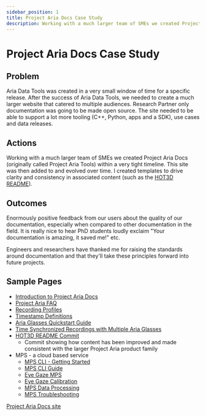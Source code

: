 ```yaml
---
sidebar_position: 1
title: Project Aria Docs Case Study
description: Working with a much larger team of SMEs we created Project Aria Docs (originally called Project Aria Tools) within a very tight timeline.
---
```


# Project Aria Docs Case Study

## Problem
Aria Data Tools was created in a very small window of time for a specific release. After the success of Aria Data Tools, we needed to create a much larger website that catered to multiple audiences. Research Partner only documentation was going to be made open source. The site needed to be able to support a lot more tooling (C++, Python, apps and a SDK), use cases and data releases.

## Actions
Working with a much larger team of SMEs we created Project Aria Docs (originally called Project Aria Tools) within a very tight timeline. This site was then added to and evolved over time. I created templates to drive clarity and consistency in associated content (such as the [HOT3D README](https://github.com/facebookresearch/hot3d/commit/a23c9dc4aa1e0679a5089af376e7cbd32434c2f5)).

## Outcomes
Enormously positive feedback from our users about the quality of our documentation, especially when compared to other documentation in the field. It is really nice to hear PhD students loudly exclaim "Your documentation is amazing, it saved me!" etc.

Engineers and researchers have thanked me for raising the standards around documentation and that they'll take these principles forward into future projects.

## Sample Pages

* [Introduction to Project Aria Docs](/aria_docs/intro.md)
* [Project Aria FAQ](/aria_docs/faq.mdx)
* [Recording Profiles](/aria_docs/recording_profiles.mdx)
* [Timestamp Definitions](/aria_docs/timestamps_in_aria_vrs.mdx)
* [Aria Glasses Quickstart Guide](/aria_docs/ARK_quickstart.mdx)
* [Time Synchronized Recordings with Multiple Aria Glasses](/aria_docs/ticsync.mdx)
* [HOT3D README Commit](https://github.com/facebookresearch/hot3d/commit/a23c9dc4aa1e0679a5089af376e7cbd32434c2f5)
    * Commit showing how content has been improved and made consistent with the larger Project Aria product family
* MPS - a cloud based service
    * [MPS CLI - Getting Started](/aria_docs/mps/mps_cli_getting_started.mdx)
    * [MPS CLI Guide](/aria_docs/mps/mps_cli_guide.mdx)
    * [Eye Gaze MPS](/aria_docs/mps/mps_eye_gaze.mdx)
    * [Eye Gaze Calibration](/aria_docs/mps/eye_gaze_calibration.mdx)
    * [MPS Data Processing](/aria_docs/mps/mps_processing.mdx)
    * [MPS Troubleshooting](/aria_docs/mps/mps_troubleshooting.mdx)

[Project Aria Docs site](https://facebookresearch.github.io/projectaria_tools/docs/intro)